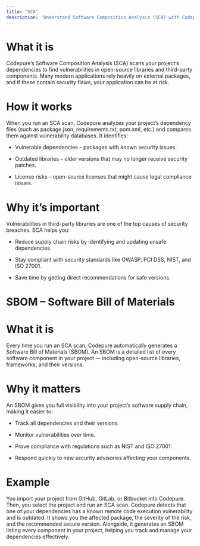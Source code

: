 ```yaml
---
title: 'SCA'
description: 'Understand Software Composition Analysis (SCA) with Codepure.'
---
```


# What it is
Codepure’s Software Composition Analysis (SCA) scans your project’s dependencies to find vulnerabilities in open-source libraries and third-party components. Many modern applications rely heavily on external packages, and if these contain security flaws, your application can be at risk.

# How it works
When you run an SCA scan, Codepure analyzes your project’s dependency files (such as package.json, requirements.txt, pom.xml, etc.) and compares them against vulnerability databases. It identifies:

* Vulnerable dependencies – packages with known security issues.

* Outdated libraries – older versions that may no longer receive security patches.

* License risks – open-source licenses that might cause legal compliance issues.

# Why it’s important
Vulnerabilities in third-party libraries are one of the top causes of security breaches. SCA helps you:

* Reduce supply chain risks by identifying and updating unsafe dependencies.

* Stay compliant with security standards like OWASP, PCI DSS, NIST, and ISO 27001.

* Save time by getting direct recommendations for safe versions.

# SBOM – Software Bill of Materials
# What it is
Every time you run an SCA scan, Codepure automatically generates a Software Bill of Materials (SBOM). An SBOM is a detailed list of every software component in your project — including open-source libraries, frameworks, and their versions.

# Why it matters
An SBOM gives you full visibility into your project’s software supply chain, making it easier to:

* Track all dependencies and their versions.

* Monitor vulnerabilities over time.

* Prove compliance with regulations such as NIST and ISO 27001.

* Respond quickly to new security advisories affecting your components.

# Example
You import your project from GitHub, GitLab, or Bitbucket into Codepure. Then, you select the project and run an SCA scan. Codepure detects that one of your dependencies has a known remote code execution vulnerability and is outdated. It shows you the affected package, the severity of the risk, and the recommended secure version. Alongside, it generates an SBOM listing every component in your project, helping you track and manage your dependencies effectively.